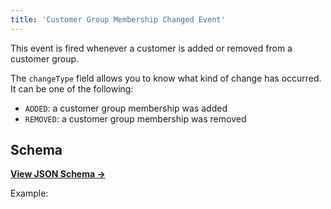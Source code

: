 ```yaml
---
title: 'Customer Group Membership Changed Event'
---
```


This event is fired whenever a customer is added or removed from a customer group.

The `changeType` field allows you to know what kind of change has occurred. It can be one of the following:

- `ADDED`: a customer group membership was added
- `REMOVED`: a customer group membership was removed

## Schema

[**View JSON Schema →**](https://core-api.uk.plain.com/webhooks/schema/latest.json)

Example:

<Snippet file="webhooks/customer-group-changed.mdx" />
